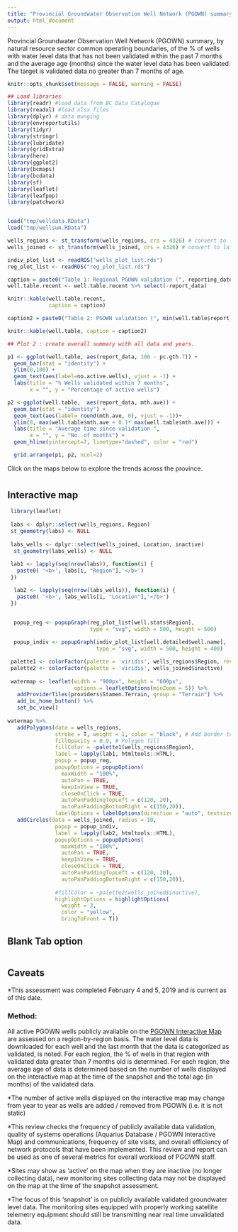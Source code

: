 ```yaml
---
title: "Provincial Groundwater Observation Well Network (PGOWN) summary"
output: html_document
---
```

<!--
Copyright 2019 Province of British Columbia

Licensed under the Apache License, Version 2.0 (the "License");
you may not use this file except in compliance with the License.
You may obtain a copy of the License at

http://www.apache.org/licenses/LICENSE-2.0

Unless required by applicable law or agreed to in writing, software distributed under the License is distributed on an "AS IS" BASIS,
WITHOUT WARRANTIES OR CONDITIONS OF ANY KIND, either express or implied.
See the License for the specific language governing permissions and limitations under the License.
-->

Provincial Groundwater Observation Well Network (PGOWN) summary, by natural resource sector common operating boundaries, of the % of wells with water level data that has not been validated within the past 7 months and the average age (months) since the water level data has been validated. The target is validated data no greater than 7 months of age.

```r
knitr::opts_chunk$set(message = FALSE, warning = FALSE)

```


```r

## Load libraries
library(readr) #load data from BC Data Catalogue
library(readxl) #load xlsx files
library(dplyr) # data munging
library(envreportutils)
library(tidyr)
library(stringr)
library(lubridate)
library(gridExtra)
library(here) 
library(ggplot2)
library(bcmaps)
library(bcdata)
library(sf)
library(leaflet)
library(leafpop)
library(patchwork)


load("tmp/welldata.RData")
load("tmp/wellsum.RData")

wells_regions <- st_transform(wells_regions, crs = 4326) # convert to lat/long
wells_joined <- st_transform(wells_joined, crs = 4326) # convert to lat/long

indiv_plot_list <- readRDS("wells_plot_list.rds")
reg_plot_list <- readRDS("reg_plot_list.rds")

```


```r
caption = paste0("Table 1: Regional PGOWN validation (", reporting_date, ")")
well.table.recent <- well.table.recent %>% select(-report_data)

knitr::kable(well.table.recent,
             caption = caption)

```



```r
caption2 = paste0("Table 2: PGOWN validation (", min(well.table$report_data), " - ", max(well.table$report_data))

knitr::kable(well.table, caption = caption2)

```


```r

## Plot 2 : create overall summary with all data and years.

p1 <- ggplot(well.table, aes(report_data, 100 - pc.gth.7)) +
  geom_bar(stat = "identity") +
  ylim(0,100) +
  geom_text(aes(label=no.active.wells), vjust = -1) +
  labs(title = "% Wells validated within 7 months",
       x = "", y = "Percentage of active wells")

p2 <-ggplot(well.table,  aes(report_data, mth.ave)) +
  geom_bar(stat = "identity") +
  geom_text(aes(label= round(mth.ave, 0), vjust = -1))+
  ylim(0, max(well.table$mth.ave + 0.1* max(well.table$mth.ave))) +
  labs(title = "Average time since validation ",
       x = "", y = "No. of months") +
  geom_hline(yintercept=7, linetype="dashed", color = "red")

  grid.arrange(p1, p2, ncol=2)

```

Click on the maps below to explore the trends across the province.

# {.tabset .tabset-fade}

##  Interactive map 

```r
 library(leaflet)
 
 labs <- dplyr::select(wells_regions, Region)
 st_geometry(labs) <- NULL
 
 labs_wells <- dplyr::select(wells_joined, Location, inactive)
  st_geometry(labs_wells) <- NULL
 
 lab1 <- lapply(seq(nrow(labs)), function(i) {
   paste0( '<b>', labs[i, "Region"],'</b>') 
 })

  lab2 <- lapply(seq(nrow(labs_wells)), function(i) {
   paste0( '<b>', labs_wells[i, "Location"],'</b>') 
 }) 


  popup_reg <- popupGraph(reg_plot_list[well.stats$Region], 
                          type = "svg", width = 500, height = 500)
  
  popup_indiv <- popupGraph(indiv_plot_list[well.detailed$well.name], 
                            type = "svg", width = 500, height = 400)

 palette1 <- colorFactor(palette = 'viridis', wells_regions$Region, reverse = TRUE)
 palette2 <- colorFactor(palette = 'viridis', wells_joined$inactive)
 
 watermap <- leaflet(width = "900px", height = "600px", 
                     options = leafletOptions(minZoom = 5)) %>%  
   addProviderTiles(providers$Stamen.Terrain, group = "Terrain") %>%
   add_bc_home_button() %>%
   set_bc_view()
 
watermap %>% 
   addPolygons(data = wells_regions, 
               stroke = T, weight = 1, color = "black", # Add border to polygons
               fillOpacity = 0.9, # Polygon fill
               fillColor = ~palette1(wells_regions$Region),
               label = lapply(lab1, htmltools::HTML),
               popup = popup_reg,
               popupOptions = popupOptions(
                 maxWidth = "100%", 
                 autoPan = TRUE,
                 keepInView = TRUE,
                 closeOnClick = TRUE,
                 autoPanPaddingTopLeft = c(120, 20),
                 autoPanPaddingBottomRight = c(150,20)),
               labelOptions = labelOptions(direction = "auto", textsize = "12px")) %>%
   addCircles(data = wells_joined, radius = 10, 
               popup = popup_indiv,
               label = lapply(lab2, htmltools::HTML),
               popupOptions = popupOptions(
                 maxWidth = "100%", 
                 autoPan = TRUE,
                 keepInView = TRUE,
                 closeOnClick = TRUE,
                 autoPanPaddingTopLeft = c(120, 20),
                 autoPanPaddingBottomRight = c(150,20)),
      
               #fillColor = ~palette2(wells_joined$inactive),
               highlightOptions = highlightOptions( 
                 weight = 3,
                 color = "yellow",
                 bringToFront = T)) 


```

## Blank Tab option 

```r

```


## Caveats 

*This assessment was completed February 4 and 5, 2019 and is current as of this date.

### Method: 
All active PGOWN wells publicly available on the [PGOWN Interactive Map](https://governmentofbc.maps.arcgis.com/apps/webappviewer/index.html?id=b53cb0bf3f6848e79d66ffd09b74f00d) are assessed on a region-by-region basis. The water level data is downloaded for each well and the last month that the data is categorized as validated, is noted. For each region, the % of wells in that region with validated data greater than 7 months old is determined. For each region, the average age of data is determined based on the number of wells displayed on the interactive map at the time of the snapshot and the total age (in months) of the validated data.

*The number of active wells displayed on the interactive map may change from year to year as wells are added / removed from PGOWN (i.e. it is not static)

*This review checks the frequency of publicly available data validation, quality of systems operations (Aquarius Database / PGOWN Interactive Map) and communications, frequency of site visits, and overall efficiency of network protocols that have been implemented. This review and report can be used as one of several metrics for overall workload of PGOWN staff.

*Sites may show as ‘active’ on the map when they are inactive (no longer collecting data), new monitoring sites collecting data may not be displayed on the map at the time of the snapshot assessment.

*The focus of this ‘snapshot’ is on publicly available validated groundwater level data. The monitoring sites equipped with properly working satellite telemetry equipment should still be transmitting near real time unvalidated data.


